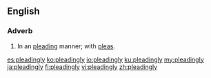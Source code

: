 ==English==

===Adverb===
{{en-adv}}
# In an [[pleading]] manner; with [[pleas]].

[[es:pleadingly]]
[[ko:pleadingly]]
[[io:pleadingly]]
[[ku:pleadingly]]
[[my:pleadingly]]
[[ja:pleadingly]]
[[fi:pleadingly]]
[[vi:pleadingly]]
[[zh:pleadingly]]